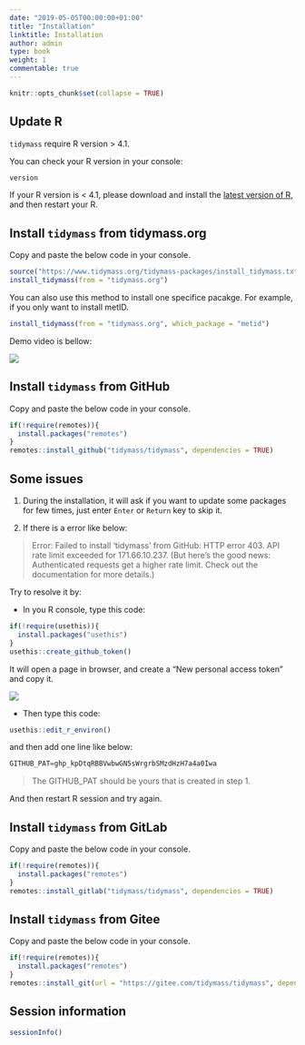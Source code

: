```yaml
---
date: "2019-05-05T00:00:00+01:00"
title: "Installation"
linktitle: Installation
author: admin
type: book
weight: 1
commentable: true
---
```


```r
knitr::opts_chunk$set(collapse = TRUE)
```

## Update R

`tidymass` require R version > 4.1.

You can check your R version in your console:

```r
version
```

If your R version is < 4.1, please download and install the [latest version of R](https://cran.r-project.org/mirrors.html), and then restart your R.

## Install `tidymass` from tidymass.org

Copy and paste the below code in your console.

```r
source("https://www.tidymass.org/tidymass-packages/install_tidymass.txt")
install_tidymass(from = "tidymass.org")
```

You can also use this method to install one specifice pacakge. For example, if you only want to install metID. 

```r
install_tidymass(from = "tidymass.org", which_package = "metid")
```

Demo video is bellow:

![](/docs/chapter1/figures/pull_case_study.gif) 

## Install `tidymass` from GitHub

Copy and paste the below code in your console.

```r
if(!require(remotes)){
  install.packages("remotes")
}
remotes::install_github("tidymass/tidymass", dependencies = TRUE)
```

## Some issues

1. During the installation, it will ask if you want to update some packages for few times, just enter `Enter` or `Return` key to skip it.

2. If there is a error like below:

> Error: Failed to install 'tidymass' from GitHub: HTTP error 403. API rate limit exceeded for 171.66.10.237. (But here's the good news: Authenticated requests get a higher rate limit. Check out the documentation for more details.)

Try to resolve it by:

* In you R console, type this code:

```r
if(!require(usethis)){
  install.packages("usethis")
}
usethis::create_github_token()
```

It will open a page in browser, and create a "New personal access token" and copy it.

![](/docs/chapter1/figures/fig3.png) 

* Then type this code:

```r
usethis::edit_r_environ()
```

and then add one line like below:

```r
GITHUB_PAT=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
```

> The GITHUB_PAT should be yours that is created in step 1.

And then restart R session and try again.

## Install `tidymass` from GitLab

Copy and paste the below code in your console.

```r
if(!require(remotes)){
  install.packages("remotes")
}
remotes::install_gitlab("tidymass/tidymass", dependencies = TRUE)
```


## Install `tidymass` from Gitee

Copy and paste the below code in your console.

```r
if(!require(remotes)){
  install.packages("remotes")
}
remotes::install_git(url = "https://gitee.com/tidymass/tidymass", dependencies = TRUE)
```

## Session information

```r
sessionInfo()
```